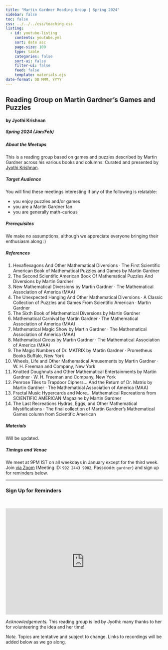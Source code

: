 ```yaml
---
title: "Martin Gardner Reading Group | Spring 2024"
sidebar: false
toc: false
css: ../../../css/teaching.css
listing:
  - id: youtube-listing
    contents: youtube.yml
    sort: date asc
    page-size: 100
    type: table
    categories: false
    sort-ui: false
    filter-ui: false
    feed: false
    template: materials.ejs
date-format: DD MMM, YYYY
---
```



:::{.column-body-outset}

## Reading Group on Martin Gardner's Games and Puzzles

#### by Jyothi Krishnan

##### Spring 2024 (Jan/Feb)

:::{.callout-note collapse="true" icon="false"}

##### About the Meetups

This is a reading group based on games and puzzles described by Martin Gardner across his various books and columns. Curated and presented by [Jyothi Krishnan](Jyothi Krishnan).


:::
:::{.callout-note collapse="true" icon="false"}

##### Target Audience
You will find these meetings interesting if any of the following is relatable:

- you enjoy puzzles and/or games
- you are a Martin Gardner fan
- you are generally math-curious

:::

:::{.callout-tip collapse="true" icon="false"}

##### Prerequisites
We make no assumptions, although we appreciate everyone bringing their enthusiasm along :)
:::

:::{.callout-tip collapse="true" icon="false"}

##### References

01. Hexaflexagons And Other Mathematical Diversions · The First Scientific American Book of Mathematical Puzzles and Games by Martin Gardner
02. The Second Scientific American Book Of Mathematical Puzzles And Diversions by Martin Gardner
03. New Mathematical Diversions by Martin Gardner · The Mathematical Association of America (MAA)
04. The Unexpected Hanging And Other Mathematical Diversions · A Classic Collection of Puzzles and Games From Scientific American ·  Martin Gardner
05. The Sixth Book of Mathematical Diversions by Martin Gardner
06. Mathematical Carnival by Martin Gardner · The Mathematical Association of America (MAA)
07. Mathematical Magic Show by Martin Gardner · The Mathematical Association of America (MAA)
08. Mathematical Circus by Martin Gardner · The Mathematical Association of America (MAA)
09. The Magic Numbers of Dr. MATRIX by Martin Gardner · Prometheus Books Buffalo, New York
10. Wheels, Life and Other Mathematical Amusements by Martin Gardner · W. H. Freeman and Company, New York
11. Knotted Doughnuts and Other Mathematical Entertainments by Martin Gardner · W. H. Freeman and Company, New York
12. Penrose Tiles to Trapdoor Ciphers... And the Return of Dr. Matrix by Martin Gardner · The Mathematical Association of America (MAA)
13. Fractal Music Hypercards and More... Mathematical Recreations from SCIENTIFIC AMERICAN Magazine by Martin Gardner
14. The Last Recreations Hydras, Eggs, and Other Mathematical Mystifications · The final collection of Martin Gardner's Mathematical Games column from Scientific American


:::

:::{.callout-tip collapse="true" icon="false"}

##### Materials

Will be updated.

:::
:::{.callout-caution collapse="true" icon="false"}

##### Timings and Venue

We meet at 9PM IST on all weekdays in January except for the third week. Join [via Zoom](https://iitgn-ac-in.zoom.us/j/99224439902?pwd=MERwdENnN0xGTmVwWVlKMkhvVzlJUT09) (Meeting ID: `992 2443 9902`, Passcode: `gardner`) and sign up for reminders below.

:::

---

:::{.callout-note appearance="minimal"}
### Sign Up for Reminders

<br>

<iframe style="border:none;width:100%;" height="340px" src="https://opnform.com/forms/my-form-1bmcse-1"></iframe>

:::

:::{.callout-tip appearance="minimal"}
_Acknowledgements._ This reading group is led by Jyothi: many thanks to her for volunteering the idea and her time!
:::

:::{.callout-caution appearance="minimal"}
_Note._ Topics are tentative and subject to change. Links to recordings will be added below as we go along.
:::

::: {#youtube-listing}
:::

:::